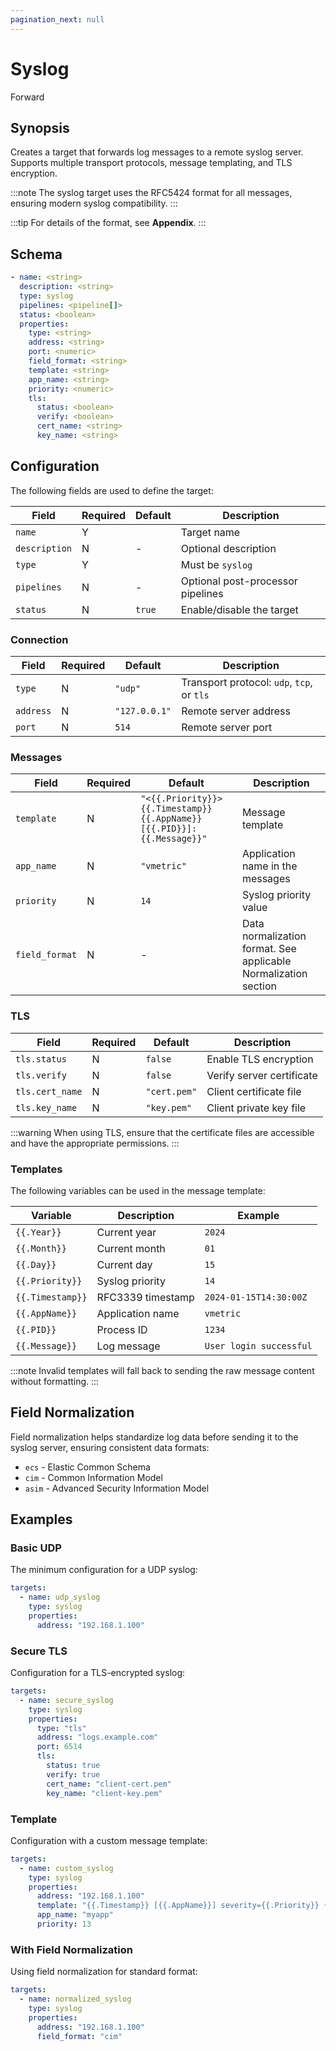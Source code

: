 ```yaml
---
pagination_next: null
---
```


# Syslog

<span className="theme-doc-version-badge badge badge--secondary">Forward</span>

## Synopsis

Creates a target that forwards log messages to a remote syslog server. Supports multiple transport protocols, message templating, and TLS encryption.

:::note
The syslog target uses the RFC5424 format for all messages, ensuring modern syslog compatibility.
:::

:::tip
For details of the format, see <Topic id="appendix-syslog">**Appendix**</Topic>.
:::

## Schema

```yaml {1,3}
- name: <string>
  description: <string>
  type: syslog
  pipelines: <pipeline[]>
  status: <boolean>
  properties:
    type: <string>
    address: <string>
    port: <numeric>
    field_format: <string>
    template: <string>
    app_name: <string>
    priority: <numeric>
    tls:
      status: <boolean>
      verify: <boolean>
      cert_name: <string>
      key_name: <string>
```

## Configuration

The following fields are used to define the target:

|Field|Required|Default|Description|
|---|---|---|---|
|`name`|Y||Target name|
|`description`|N|-|Optional description|
|`type`|Y||Must be `syslog`|
|`pipelines`|N|-|Optional post-processor pipelines|
|`status`|N|`true`|Enable/disable the target|

### Connection

|Field|Required|Default|Description|
|---|---|---|---|
|`type`|N|`"udp"`|Transport protocol: `udp`, `tcp`, or `tls`|
|`address`|N|`"127.0.0.1"`|Remote server address|
|`port`|N|`514`|Remote server port|

### Messages

|Field|Required|Default|Description|
|---|---|---|---|
|`template`|N|`"<{{.Priority}}> {{.Timestamp}} {{.AppName}}[{{.PID}}]: {{.Message}}"`|Message template|
|`app_name`|N|`"vmetric"`|Application name in the messages|
|`priority`|N|`14`|Syslog priority value|
|`field_format`|N|-|Data normalization format. See applicable <Topic id="normalization-mapping">Normalization</Topic> section|

### TLS

|Field|Required|Default|Description|
|---|---|---|---|
|`tls.status`|N|`false`|Enable TLS encryption|
|`tls.verify`|N|`false`|Verify server certificate|
|`tls.cert_name`|N|`"cert.pem"`|Client certificate file|
|`tls.key_name`|N|`"key.pem"`|Client private key file|

:::warning
When using TLS, ensure that the certificate files are accessible and have the appropriate permissions.
:::

### Templates

The following variables can be used in the message template:

|Variable|Description|Example|
|---|---|---|
|`{{.Year}}`|Current year|`2024`|
|`{{.Month}}`|Current month|`01`|
|`{{.Day}}`|Current day|`15`|
|`{{.Priority}}`|Syslog priority|`14`|
|`{{.Timestamp}}`|RFC3339 timestamp|`2024-01-15T14:30:00Z`|
|`{{.AppName}}`|Application name|`vmetric`|
|`{{.PID}}`|Process ID|`1234`|
|`{{.Message}}`|Log message|`User login successful`|

:::note
Invalid templates will fall back to sending the raw message content without formatting.
:::

## Field Normalization

Field normalization helps standardize log data before sending it to the syslog server, ensuring consistent data formats:

- `ecs` - Elastic Common Schema
- `cim` - Common Information Model
- `asim` - Advanced Security Information Model

## Examples

### Basic UDP

The minimum configuration for a UDP syslog:

```yaml
targets:
  - name: udp_syslog
    type: syslog
    properties:
      address: "192.168.1.100"
```

### Secure TLS

Configuration for a TLS-encrypted syslog:

```yaml
targets:
  - name: secure_syslog
    type: syslog
    properties:
      type: "tls"
      address: "logs.example.com"
      port: 6514
      tls:
        status: true
        verify: true
        cert_name: "client-cert.pem"
        key_name: "client-key.pem"
```

### Template

Configuration with a custom message template:

```yaml
targets:
  - name: custom_syslog
    type: syslog
    properties:
      address: "192.168.1.100"
      template: "{{.Timestamp}} [{{.AppName}}] severity={{.Priority}} {{.Message}}"
      app_name: "myapp"
      priority: 13
```

### With Field Normalization

Using field normalization for standard format:

```yaml
targets:
  - name: normalized_syslog
    type: syslog
    properties:
      address: "192.168.1.100"
      field_format: "cim"
```
